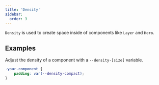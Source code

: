 ```yaml
---
title: 'Density'
sidebar:
  order: 3
---
```




`Density` is used to create space inside of components like `Layer` and `Hero`.

## Examples

Adjust the density of a component with a `--density-[size]` variable.

```css
.your-component {
	padding: var(--density-compact);
}
```

<div class="not-content">
  <Density/>
</div>
